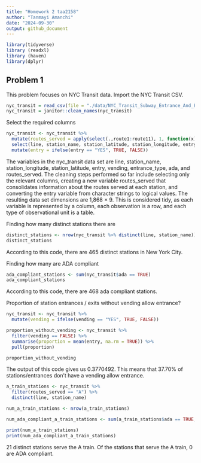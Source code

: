 ```yaml
---
title: "Homework 2 taa2158"
author: "Tanmayi Amanchi"
date: "2024-09-30"
output: github_document
---
```


```r
library(tidyverse)
library (readxl)
library (haven)
library(dplyr)
```

## Problem 1
This problem focuses on NYC Transit data. Import the NYC Transit CSV.
```r
nyc_transit = read_csv(file = "./data/NYC_Transit_Subway_Entrance_And_Exit_Data.csv")
nyc_transit = janitor::clean_names(nyc_transit)
```

Select the required columns
```r
nyc_transit <- nyc_transit %>%
  mutate(routes_served = apply(select(.,route1:route11), 1, function(x) paste(na.omit(x), collapse = ", "))) %>%
  select(line, station_name, station_latitude, station_longitude, entry, vending, entrance_type, ada, routes_served) %>% 
  mutate(entry = ifelse(entry == "YES", TRUE, FALSE))
```

The variables in the nyc_transit data set are line, station_name, station_longitude, station_latitude, entry, vending, entrance_type, ada, and routes_served. The cleaning steps performed so far include selecting only the relevant columns, creating a new variable routes_served that consolidates information about the routes served at each station, and converting the entry variable from character strings to logical values. The resulting data set dimensions are 1,868 × 9. This is considered tidy, as each variable is represented by a column, each observation is a row, and each type of observational unit is a table.

Finding how many distinct stations there are  
```r
distinct_stations <- nrow(nyc_transit %>% distinct(line, station_name))
distinct_stations
```
According to this code, there are 465 distinct stations in New York City.

Finding how many are ADA compliant
```r
ada_compliant_stations <- sum(nyc_transit$ada == TRUE)
ada_compliant_stations
```
According to this code, there are 468 ada compliant stations.

Proportion of station entrances / exits without vending allow entrance?
```r
nyc_transit <- nyc_transit %>%
  mutate(vending = ifelse(vending == "YES", TRUE, FALSE)) 

proportion_without_vending <- nyc_transit %>%
  filter(vending == FALSE) %>%                              
  summarise(proportion = mean(entry, na.rm = TRUE)) %>%   
  pull(proportion)

proportion_without_vending
```
The output of this code gives us 0.3770492. This means that 37.70% of stations/entrances don't have a vending allow entrance.

```r
a_train_stations <- nyc_transit %>%
  filter(routes_served == "A") %>%
  distinct(line, station_name)  

num_a_train_stations <- nrow(a_train_stations)

num_ada_compliant_a_train_stations <- sum(a_train_stations$ada == TRUE, na.rm = TRUE)

print(num_a_train_stations)  
print(num_ada_compliant_a_train_stations) 
```
21 distinct stations serve the A train. Of the stations that serve the A train, 0 are ADA compliant.

